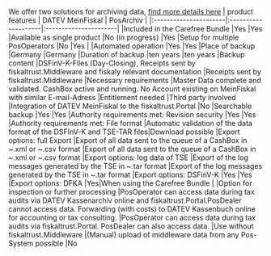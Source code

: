 We offer two solutions for archiving data, [find more details here](https://fiskaltrust.de/produkte/)
| product features | DATEV MeinFiskal    | PosArchiv           |
|:----------------------|:--------------------|:----------------------|
|Included in the Carefree Bundle |Yes  |Yes
|Available as single product |No (in progress)  |Yes
|Setup for multiple PosOperators |No |Yes  |
|Automated operation |Yes  |Yes
|Place of backup |Germany  |Germany
|Duration of backup |ten years  |ten years
|Backup content |DSFinV-K-Files (Day-Closing), Receipts sent by fiskaltrust.Middleware and fiskaly relevant documentation   |Receipts sent by fiskaltrust.Middleware
|Necessary requirements |Master Data complete and validated. CashBox active and running. No Account existing on MeinFiskal with similar E-mail-Adress  |Entitlement needed
|Third party involved |Integration of DATEV MeinFiskal to the fiskaltrust.Portal  |No
|Searchable backup |Yes  |Yes
|Authority requirements met: Revision security |Yes  |Yes
|Authority requirements met: File format |Automatic validation of the data format of the DSFInV-K and TSE-TAR files|Download possible
|Export options: full Export |Export of all data sent to the queue of a CashBox in ~.xml or ~.csv format  |Export of all data sent to the queue of a CashBox in ~.xml or ~.csv format
|Export options: log data of TSE |Export of the log messages generated by the TSE in ~.tar format |Export of the log messages generated by the TSE in ~.tar format
|Export options: DSFinV-K |Yes  |Yes
|Export options: DFKA |Yes|When using the Carefree Bundle  |
|Option for inspection or further processing |PosOperator can access data during tax audits via DATEV Kassenarchiv online and fiskaltrust.Portal.PosDealer cannot access data. Forwarding (with costs) to DATEV Kassenbuch online for accounting or tax consulting.  |PosOperator can access data during tax audits via fiskaltrust.Portal. PosDealer can also access data.
|Use without fiskaltrust.Middleware |(Manual) upload of middleware data from any Pos-System possible  |No

